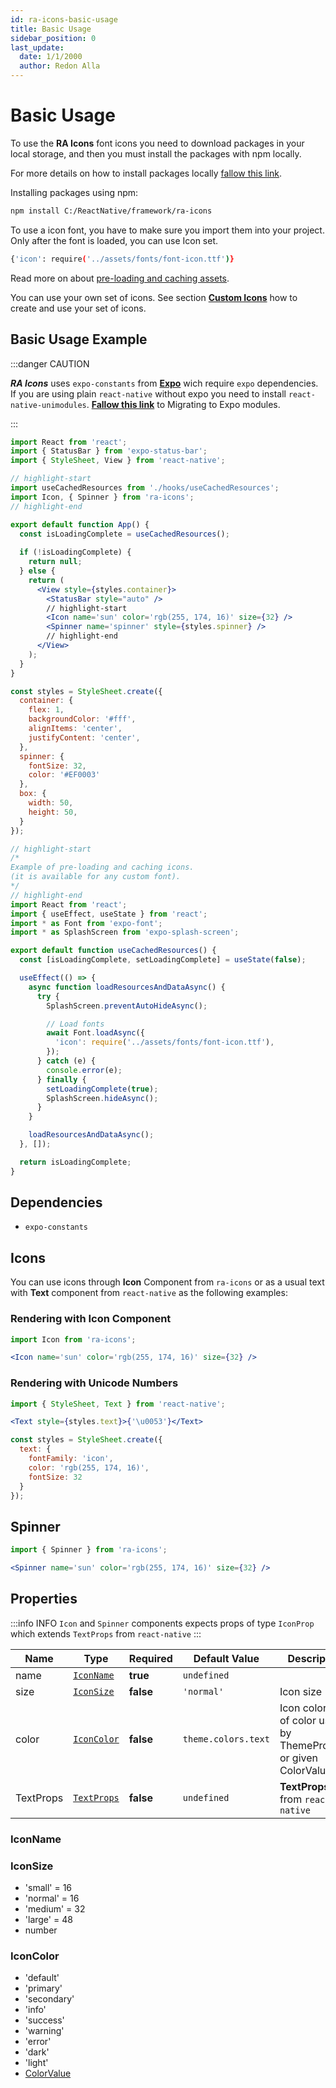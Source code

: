 ```yaml
---
id: ra-icons-basic-usage
title: Basic Usage
sidebar_position: 0
last_update:
  date: 1/1/2000
  author: Redon Alla
---
```


# Basic Usage

To use the **RA Icons** font icons you need to download packages in your local storage, and then you must install the packages with npm locally.

For more details on how to install packages locally [fallow this link](/docs/getting-gtarted/installation).

Installing packages using npm:
```bash
npm install C:/ReactNative/framework/ra-icons
```

To use a icon font, you have to make sure you import them into your project. Only after the font is loaded, you can use Icon set.

```bash
{'icon': require('../assets/fonts/font-icon.ttf')}
```
Read more on about [pre-loading and caching assets](https://docs.expo.dev/archive/classic-updates/preloading-and-caching-assets/#pre-loading-and-caching-assets).

You can use your own set of icons. See section [**Custom Icons**](/docs/components/icons/ra-icons-custom-icons) how to create and use your set of icons.

## Basic Usage Example

:::danger CAUTION

***RA Icons*** uses `expo-constants` from [**Expo**](https://docs.expo.dev/) wich require `expo` dependencies.
If you are using plain `react-native` without expo you need to install `react-native-unimodules`.
**[Fallow this link](https://docs.expo.dev/bare/installing-expo-modules/?redirected)** to Migrating to Expo modules.

:::


<Tabs>
<TabItem value="app-file" label="App" default>

```jsx title="/src/app.jsx" showLineNumbers
import React from 'react';
import { StatusBar } from 'expo-status-bar';
import { StyleSheet, View } from 'react-native';

// highlight-start
import useCachedResources from './hooks/useCachedResources';
import Icon, { Spinner } from 'ra-icons';
// highlight-end

export default function App() {
  const isLoadingComplete = useCachedResources();
  
  if (!isLoadingComplete) {
    return null;
  } else {
    return (
      <View style={styles.container}>
        <StatusBar style="auto" />
        // highlight-start
        <Icon name='sun' color='rgb(255, 174, 16)' size={32} />
        <Spinner name='spinner' style={styles.spinner} />
        // highlight-end
      </View>
    );
  }
}

const styles = StyleSheet.create({
  container: {
    flex: 1,
    backgroundColor: '#fff',
    alignItems: 'center',
    justifyContent: 'center',
  },
  spinner: {
    fontSize: 32,
    color: '#EF0003'
  },
  box: {
    width: 50,
    height: 50,
  }
});
```

</TabItem>
<TabItem value="useCachedResources-file" label="useCachedResources" default>

```jsx title="/src/hooks/useCachedResources.jsx" showLineNumbers
// highlight-start
/*
Example of pre-loading and caching icons.
(it is available for any custom font).
*/
// highlight-end
import React from 'react';
import { useEffect, useState } from 'react';
import * as Font from 'expo-font';
import * as SplashScreen from 'expo-splash-screen';

export default function useCachedResources() {
  const [isLoadingComplete, setLoadingComplete] = useState(false);

  useEffect(() => {
    async function loadResourcesAndDataAsync() {
      try {
        SplashScreen.preventAutoHideAsync();

        // Load fonts
        await Font.loadAsync({
          'icon': require('../assets/fonts/font-icon.ttf'),
        });
      } catch (e) {
        console.error(e);
      } finally {
        setLoadingComplete(true);
        SplashScreen.hideAsync();
      }
    }

    loadResourcesAndDataAsync();
  }, []);

  return isLoadingComplete;
}
```

</TabItem>
</Tabs>

## Dependencies
- `expo-constants`

## Icons
You can use icons through **Icon** Component from `ra-icons` or as a usual text with **Text** component from `react-native` as the following examples:

### Rendering with Icon Component
```jsx
import Icon from 'ra-icons';

<Icon name='sun' color='rgb(255, 174, 16)' size={32} />
```

### Rendering with Unicode Numbers
```jsx
import { StyleSheet, Text } from 'react-native';

<Text style={styles.text}>{'\u0053'}</Text>

const styles = StyleSheet.create({
  text: {
    fontFamily: 'icon',
    color: 'rgb(255, 174, 16)',
    fontSize: 32
  }
});
```

## Spinner
```jsx
import { Spinner } from 'ra-icons';

<Spinner name='sun' color='rgb(255, 174, 16)' size={32} />
```

## Properties

:::info INFO
`Icon` and `Spinner` components expects props of type `IconProp` which extends `TextProps` from `react-native`
:::

|  Name   | Type | Required | Default Value | Description |
| -- | -- | -- | -- | -- |
| name | [`IconName`](#iconname) | **true** | `undefined` |  |
| size  | [`IconSize`](#iconsize) | **false** | `'normal'` | Icon size |
| color  | [`IconColor`](#iconcolor) | **false** | `theme.colors.text` | Icon color one of color used by ThemeProvider or given ColorValue |
| TextProps  | [`TextProps`](https://reactnative.dev/docs/text#props) | **false** | `undefined` | **TextProps** from `react-native` |

### IconName


<IconsNames />

### IconSize

* 'small' = 16
* 'normal' = 16
* 'medium' = 32
* 'large' = 48
* number

### IconColor

* 'default'
* 'primary'
* 'secondary'
* 'info'
* 'success'
* 'warning'
* 'error'
* 'dark'
* 'light'
* [ColorValue](https://reactnative.dev/docs/colors)